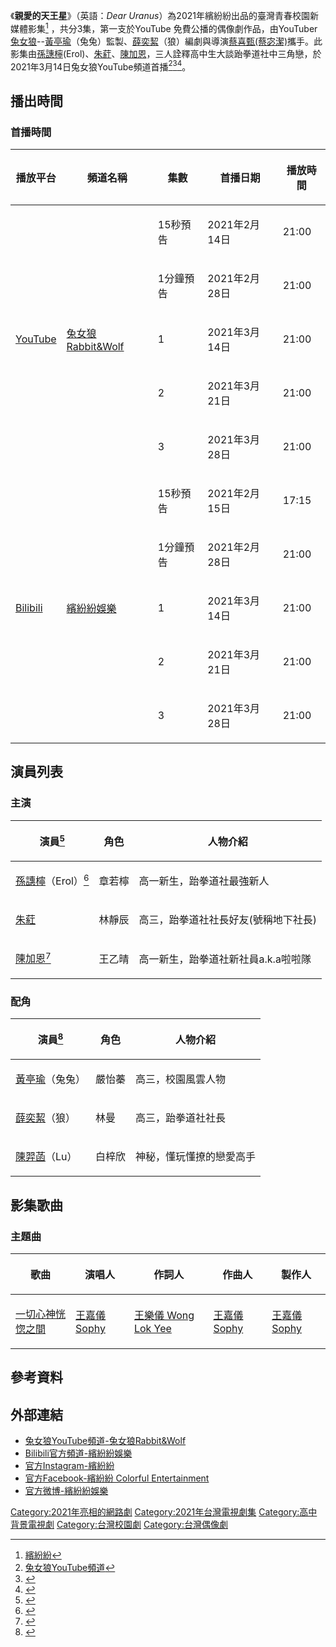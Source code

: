 {{Fanpov|time=2021-02-24T19:50:40+00:00}}

{{Infobox Television
| 名称 = 親愛的天王星
| 主演 = [[孫譓檸|孫譓檸]]、[[朱葒|朱葒]]、[[陳加恩|陳加恩]]
| 颜色 = #bdbedc
| 英文名称 = Dear Uranus
| 图说 = 親愛的天王星 Dear Uranus
| 格式 = 新媒體影集
| 编剧 = [[兔女狼Rabbit&Wolf|薛奕絜]]
| 导演 = [[蔡宓潔|蔡喜甄(蔡宓潔)]]
| 类型 = 青春、[[校園|校園]]、[[偶像劇|偶像劇]]
| 每集长度 = 15分鐘
| 集数 = 3
| 出品人 = [[兔女狼Rabbit&Wolf|兔女狼]]
| 监制 = [[兔女狼Rabbit&Wolf|黃亭瑜]]
| 电视网 = [https://www.youtube.com/channel/UCBDeBS8Nk9DqHiuOdiJjMKw 兔女狼YouTube頻道]
| 播出日期 = 2021年3月14日、2021年3月21日、2021年3月28日
| 国家 = [[臺灣|臺灣]]
| 图像制式 = [[4K|4K]]
| 制作公司 = [https://www.instagram.com/colorful.ent_official/ 繽紛紛有限公司]
}}
《'''親愛的天王星'''》（英語：''Dear Uranus''）為2021年繽紛紛出品的臺灣青春校園新媒體影集<ref>[https://www.instagram.com/colorful.ent_official/ 繽紛紛]</ref> ，共分3集，第一支於YouTube 免費公播的偶像劇作品，由YouTuber [[兔女狼Rabbit&Wolf|兔女狼]]--[[兔女狼Rabbit&Wolf|黃亭瑜]]（兔兔）監製、[[兔女狼Rabbit&Wolf|薛奕絜]]（狼）編劇與導演[[蔡宓潔|蔡喜甄(蔡宓潔)]]攜手。此影集由[[孫譓檸|孫譓檸]](Erol)、[[朱葒|朱葒]]、[[陳加恩|陳加恩]]，三人詮釋高中生大談跆拳道社中三角戀，於2021年3月14日兔女狼YouTube頻道首播<ref>[https://www.youtube.com/channel/UCBDeBS8Nk9DqHiuOdiJjMKw 兔女狼YouTube頻道]</ref><ref>{{cite news |author1=張乃勻 |title=兔女狼挑戰性別議題！新作〈親愛的天王星〉正式開拍 |url=https://newtalk.tw/news/view/2020-11-27/500691 |accessdate=2022-02-18 |work=新頭殼newtalk |date=2020-11-27 |language=zh-hant}}</ref><ref>{{cite news |author1=李紹綾 |title=「女版梁朝偉」集可愛心機於一身 完美詮釋青澀高中生 |url=https://ent.ltn.com.tw/news/breakingnews/3457915 |accessdate=2022-02-18 |work=自由時報 |date=2021-03-06 |language=zh-hant}}</ref>。

== 播出時間 ==

=== 首播時間 ===
{| class="wikitable"
!播放平台
!頻道名稱
!集數
!首播日期
!播放時間
|-
| rowspan="5" |[[YouTube_(頻道)|YouTube]]
| rowspan="5" |[https://www.youtube.com/channel/UCBDeBS8Nk9DqHiuOdiJjMKw 兔女狼Rabbit&Wolf]
|15秒預告
|2021年2月14日
|21:00
|-
|1分鐘預告
|2021年2月28日
|21:00
|-
|1
|2021年3月14日
|21:00
|-
|2
|2021年3月21日
|21:00
|-
|3
|2021年3月28日
|21:00
|-
| rowspan="5" |[[Bilibili|Bilibili]]
| rowspan="5" |[https://space.bilibili.com/1016077618/ 繽紛紛娛樂]
|15秒預告
|2021年2月15日
|17:15
|-
|1分鐘預告
|2021年2月28日
|21:00
|-
|1
|2021年3月14日
|21:00
|-
|2
|2021年3月21日
|21:00
|-
|3
|2021年3月28日
|21:00
|}

== 演員列表 ==

=== 主演 ===
{| class="wikitable"
!演員<ref>{{cite news |author1=蔡依庭 |title=林依晨師妹演技遭導演譙爆「爛死了」　結局神反轉！ |url=https://tw.appledaily.com/entertainment/20210306/QENEUBH67FH55OR5NA5US3ZCHA/ |accessdate=2022-02-18 |work=蘋果新聞網 |date=2021-03-06 |language=zh-hant}}</ref>
!角色
!人物介紹
|-
|[[孫譓檸|孫譓檸]]（Erol）<ref>{{cite news |title=亞運銅牌到戲劇女主角 孫譓檸：提早離開體育圈是好的 |url=https://tw.sports.yahoo.com/news/%E4%BA%9E%E9%81%8B%E9%8A%85%E7%89%8C%E5%88%B0%E6%88%B2%E5%8A%87%E5%A5%B3%E4%B8%BB%E8%A7%92-%E5%AD%AB%E8%AD%93%E6%AA%B8-%E6%8F%90%E6%97%A9%E9%9B%A2%E9%96%8B%E9%AB%94%E8%82%B2%E5%9C%88%E6%98%AF%E5%A5%BD%E7%9A%84-102653517.html |accessdate=2022-02-18 |work=yahoo! 運動 |date=2021-05-24 |language=zh-hant}}</ref>
|章若檸
|高一新生，跆拳道社最強新人
|-
|[[朱葒|朱葒]]
|林靜辰
|高三，跆拳道社社長好友(號稱地下社長)
|-
|[[陳加恩|陳加恩]]<ref>{{cite news |author1=洪秀瑛 |title=「寶藏女孩」陳加恩脫胎換骨 新造型找到靈魂 |url=https://www.chinatimes.com/realtimenews/20210501004148-260404?chdtv |accessdate=2022-02-18 |work=中時新聞網 |date=2021-05-01 |language=zh-hant}}</ref>
|王乙晴
|高一新生，跆拳道社新社員a.k.a啦啦隊
|}

=== 配角 ===
{| class="wikitable"
!演員<ref>{{cite news |author1=汪靖軒 |title=獨家專訪》砸房子頭期款拍GL劇！「兔女狼」談女女：誰說一定要TP戀(影) |url=https://newtalk.tw/news/view/2021-04-01/555143 |accessdate=2022-02-18 |work=新頭殼newtalk |date=2021-04-01 |language=zh-hant}}</ref>
!角色
!人物介紹
|-
|[[兔女狼Rabbit&Wolf|黃亭瑜]]（兔兔）
|嚴怡蓁
|高三，校園風雲人物
|-
|[[兔女狼Rabbit&Wolf|薛奕絜]]（狼）
|林曼
|高三，跆拳道社社長
|-
|[[陳羿菡|陳羿菡]]（Lu）
|白梓欣
|神秘，懂玩懂撩的戀愛高手
|}

== 影集歌曲 ==

=== 主題曲 ===
{| class="wikitable"
!歌曲
!演唱人
!作詞人
!作曲人
!製作人
|-
|[https://www.youtube.com/watch?v=fhfAoO-2YfY&feature=youtu.be&ab_channel=%E5%85%94%E5%A5%B3%E7%8B%BCRabbit%26Wolf 一切心神恍惚之間]
|[[王嘉儀|王嘉儀 Sophy]]
|[[王樂儀|王樂儀 Wong Lok Yee]]
|[[王嘉儀|王嘉儀 Sophy]]
|[[王嘉儀|王嘉儀 Sophy]]
|}

==參考資料==
{{reflist|2}}

== 外部連結 ==
*[https://www.youtube.com/channel/UCBDeBS8Nk9DqHiuOdiJjMKw 兔女狼YouTube頻道-兔女狼Rabbit&Wolf]
*[https://space.bilibili.com/1016077618/ Bilibili官方頻道-繽紛紛娛樂]
*[https://www.instagram.com/colorful.ent_official/ 官方Instagram-繽紛紛]
*[https://m.facebook.com/pages/category/Performing-Arts/%E7%B9%BD%E7%B4%9B%E7%B4%9B-Colorful-Entertainment-104276154812414/ 官方Facebook-繽紛紛 Colorful Entertainment]
*[https://weibo.com/u/7563523995 官方微博-繽紛紛娛樂]

[[Category:2021年亮相的網路劇|Category:2021年亮相的網路劇]]
[[Category:2021年台灣電視劇集|Category:2021年台灣電視劇集]]
[[Category:高中背景電視劇|Category:高中背景電視劇]]
[[Category:台灣校園劇|Category:台灣校園劇]]
[[Category:台灣偶像劇|Category:台灣偶像劇]]